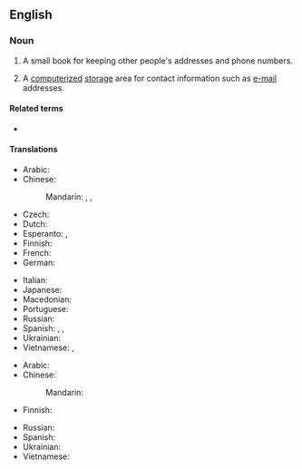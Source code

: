 {{also|address-book}}
==English==
{{wikipedia}}

===Noun===
{{en-noun}}

# A small book for keeping other people's addresses and phone numbers.
# {{lb|en|computing}} A [[computerized]] [[storage]] area for contact information such as [[e-mail]] addresses.

====Related terms====
* {{l|en|little black book}}

====Translations====
{{trans-top|small book with addresses}}
* Arabic: {{t-needed|ar}}
* Chinese:
*: Mandarin: {{t|cmn|地址簿|tr=dìzhǐbù|sc=Hani}}, {{t+|cmn|通訊錄|sc=Hani}}, {{t+|cmn|通讯录|tr=tōngxùnlù|sc=Hani}}
* Czech: {{t|cs|adresář|m}}
* Dutch: {{t+|nl|adresboek|n}}
* Esperanto: {{t|eo|adreslibro}}, {{t|eo|adresaro}}
* Finnish: {{t|fi|osoitekirja}}
* French: {{t|fr|carnet d'adresses|m}}
* German: {{t+|de|Adressbuch|n}}
{{trans-mid}}
* Italian: {{t+|it|rubrica|f}}
* Japanese: {{t|ja|アドレス帳|tr=adoresu-chō|sc=Jpan}}
* Macedonian: {{t|mk|адресар|m|tr=adresár|sc=Cyrl}}
* Portuguese: {{t|pt|[[livro]] [[de]] [[endereços]]|m}}
* Russian: {{t+|ru|а́дресная кни́га|f}}
* Spanish: {{t+|es|directorio|m}}, {{t|es|agenda de direcciones|f}}, {{t|es|libreta de direcciones|f}}
* Ukrainian: {{t-needed|uk}}
* Vietnamese: {{t|vi|sổ địa chỉ}}, {{t|vi|danh bạ}}
{{trans-bottom}}

{{trans-top|computing: storage area for contacts}}
* Arabic: {{t-needed|ar}}
* Chinese:
*: Mandarin: {{t-needed|cmn}}
* Finnish: {{t|fi|osoitekirja}}
{{trans-mid}}
* Russian: {{t-needed|ru}}
* Spanish: {{t-needed|es}}
* Ukrainian: {{t-needed|uk}}
* Vietnamese: {{t|vi|tập tin danh bạ}}
{{trans-bottom}}